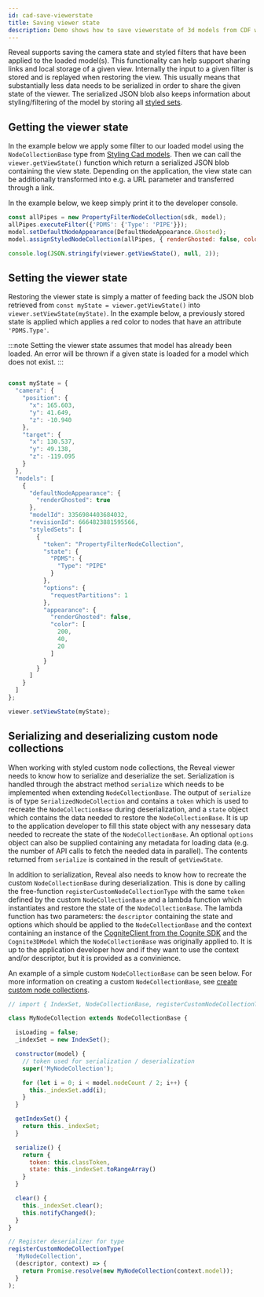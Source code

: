 ```yaml
---
id: cad-save-viewerstate
title: Saving viewer state
description: Demo shows how to save viewerstate of 3d models from CDF with Cognite3DViewer.
---
```


Reveal supports saving the camera state and styled filters that have been applied to the loaded model(s).
This functionality can help support sharing links and local storage of a given view.
Internally the input to a given filter is stored and is replayed when restoring the view.
This usually means that substantially less data needs to be serialized in order to share the given state of the viewer.
The serialized JSON blob also keeps information about styling/filtering of the model by storing all [styled sets](./cad-styling.mdx).

<DemoWrapper name="Cognite3DViewerDemo" />

## Getting the viewer state
In the example below we apply some filter to our loaded model using the `NodeCollectionBase` type from [Styling Cad models](./cad-styling.mdx).
Then we can call the ```viewer.getViewState()``` function which return a serialized JSON blob containing the view state.
Depending on the application, the view state can be additionally transformed into e.g. a URL parameter and transferred through a link.

In the example below, we keep simply print it to the developer console.

```js runnable-2x
const allPipes = new PropertyFilterNodeCollection(sdk, model);
allPipes.executeFilter({'PDMS': {'Type': 'PIPE'}});
model.setDefaultNodeAppearance(DefaultNodeAppearance.Ghosted);
model.assignStyledNodeCollection(allPipes, { renderGhosted: false, color: [40, 200, 20] } );

console.log(JSON.stringify(viewer.getViewState(), null, 2));
```

## Setting the viewer state
Restoring the viewer state is simply a matter of feeding back the JSON blob retrieved from ```const myState = viewer.getViewState()``` into ```viewer.setViewState(myState)```.
In the example below, a previously stored state is applied which applies a red color to nodes that have an attribute `'PDMS.Type'`.

:::note
Setting the viewer state assumes that model has already been loaded.
An error will be thrown if a given state is loaded for a model which does not exist.
:::

```js runnable-2x

const myState = {
  "camera": {
    "position": {
      "x": 165.603,
      "y": 41.649,
      "z": -10.940
    },
    "target": {
      "x": 130.537,
      "y": 49.138,
      "z": -119.095
    }
  },
  "models": [
    {
      "defaultNodeAppearance": {
        "renderGhosted": true
      },
      "modelId": 3356984403684032,
      "revisionId": 6664823881595566,
      "styledSets": [
        {
          "token": "PropertyFilterNodeCollection",
          "state": {
            "PDMS": {
              "Type": "PIPE"
            }
          },
          "options": {
            "requestPartitions": 1
          },
          "appearance": {
            "renderGhosted": false,
            "color": [
              200,
              40,
              20
            ]
          }
        }
      ]
    }
  ]
};

viewer.setViewState(myState);
```

## Serializing and deserializing custom node collections

When working with styled custom node collections, the Reveal viewer needs to know how to serialize and deserialize the set.
Serialization is handled through the abstract method `serialize` which needs to be implemented when extending `NodeCollectionBase`.
The output of `serialize` is of type `SerializedNodeCollection` and contains a `token` which is used to recreate
the `NodeCollectionBase` during deserialization, and a `state` object which contains the data needed to restore
the `NodeCollectionBase`. It is up to the application developer to fill this state object with any nessesary
data needed to recreate the state of the `NodeCollectionBase`. An optional `options` object can also be supplied
containing any metadata for loading data (e.g. the number of API calls to fetch the needed data in parallel).
The contents returned from `serialize` is contained in the result of `getViewState`.

In addition to serialization, Reveal also needs to know how to recreate the custom `NodeCollectionBase` during
deserialization. This is done by calling the free-function `registerCustomNodeCollectionType` with the same `token`
defined by the custom `NodeCollectionBase` and a lambda function which instantiates and restore the state of
the `NodeCollectionBase`. The lambda function has two parameters: the `descriptor` containing the state and
options which should be applied to the `NodeCollectionBase` and the context containing an instance of
the [CogniteClient from the Cognite SDK](https://docs.cognite.com/dev/guides/sdk/js/) and the `Cognite3DModel`
which the `NodeCollectionBase` was originally applied to. It is up to the application developer how and if they
want to use the context and/or descriptor, but it is provided as a convinience.

An example of a simple custom `NodeCollectionBase` can be seen below.
For more information on creating a custom `NodeCollectionBase`, see [create custom node collections](cad-styling-custom).

```js
// import { IndexSet, NodeCollectionBase, registerCustomNodeCollectionType } from '@cognite/reveal';

class MyNodeCollection extends NodeCollectionBase {

  isLoading = false;
  _indexSet = new IndexSet();

  constructor(model) {
    // token used for serialization / deserialization
    super('MyNodeCollection');

    for (let i = 0; i < model.nodeCount / 2; i++) {
      this._indexSet.add(i);
    }
  }

  getIndexSet() {
    return this._indexSet;
  }

  serialize() {
    return {
      token: this.classToken,
      state: this._indexSet.toRangeArray()
    }
  }

  clear() {
    this._indexSet.clear();
    this.notifyChanged();
  }
}

// Register deserializer for type
registerCustomNodeCollectionType(
  'MyNodeCollection',
  (descriptor, context) => {
    return Promise.resolve(new MyNodeCollection(context.model));
  }
);
```

